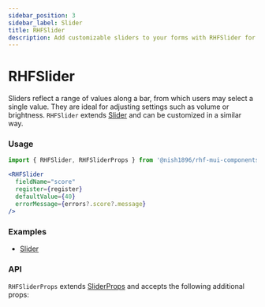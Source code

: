 ```yaml
---
sidebar_position: 3
sidebar_label: Slider
title: RHFSlider
description: Add customizable sliders to your forms with RHFSlider for react-hook-form. Ideal for selecting values like volume or brightness, with flexible props for seamless integration. Explore examples and API details.
---
```



# RHFSlider

Sliders reflect a range of values along a bar, from which users may select a 
single value. They are ideal for adjusting settings such as volume or brightness.
`RHFSlider` extends [Slider](https://mui.com/material-ui/react-slider/)
and can be customized in a similar way.

### Usage

```js
import { RHFSlider, RHFSliderProps } from '@nish1896/rhf-mui-components';
```

```jsx
<RHFSlider
  fieldName="score"
  register={register}
  defaultValue={40}
  errorMessage={errors?.score?.message}
/>
```

### Examples
<!-- - [RHFSlider](../../examples/switch-slider-rating) -->
- [Slider](https://mui.com/material-ui/react-slider/)
<!-- - [Complete Form](../../examples/complete-form) -->

### API

`RHFSliderProps` extends [SliderProps](https://mui.com/material-ui/api/slider/) 
and accepts the following additional props:

<RHFSliderPropsTable />
